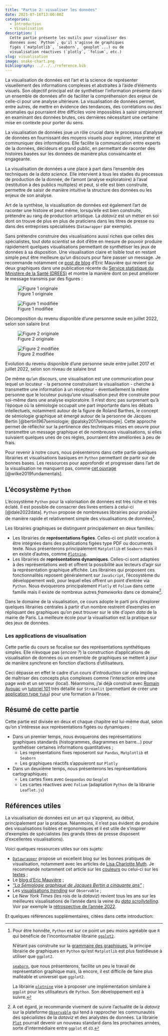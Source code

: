 ```yaml
---
title: "Partie 2: visualiser les données"
date: 2023-07-16T13:00:00Z
categories:
  - Introduction
  - Visualisation
description: |
  Cette partie présente les outils pour visualiser des
  données avec `Python`, qu'il s'agisse de graphiques
  figés (`matplotlib`, `seaborn`, `geoplot`...) ou de
  visualisation réactives (`plotly`, `folium`, etc.)
slug: visualisation
image: snake-chart.png
bibliography: ../../../reference.bib
---
```


La visualisation de données est l'art et la science de représenter visuellement des informations complexes et abstraites à l'aide d'éléments visuels.
Son objectif principal est de synthétiser l'information présente dans un ensemble de données afin de faciliter
la compréhension des enjeux de celle-ci pour une analyse ultérieure. 
La visualisation de données permet, entre autres, de mettre en évidence des tendances, des corrélations ou
des anomalies qui pourraient être difficiles voire impossibles à saisir simplement en examinant des données brutes, ces dernières nécessitant
une certaine mise en contexte pour porter du sens. 

La visualisation de données joue un rôle crucial dans le
processus d'analyse de données en fournissant des moyens visuels pour explorer, interpréter et communiquer des informations.
Elle facilite la communication entre experts de la données, décideurs et grand public,
en permettant de raconter des histoires basées sur les données de manière plus convaincante et engageante.

La visualisation de données a une place à part dans 
l'ensemble des techniques de la _data science_. 
Elle intervient à tous les stades du processus de 
production de la donnée, de
l'amont (analyse exploratoire) à
l'aval (restitution à des publics multiples) et
peut, si elle est bien construite, permettre de
saisir de manière intuitive la structure des données
ou les enjeux de son analyse. 

Art de la synthèse, la visualisation de données
est également l'art de raconter une histoire et
peut même, lorsqu'elle est bien construite, prétendre
au rang de production artistique. 
La _dataviz_ est un métier en soi dont on trouve de 
plus en plus de praticiens dans les titres de presse
ou dans des entreprises
spécialisées (`Datawrapper` par exemple). 

Sans prétendre construire
des visualisations aussi riches que celles des spécialistes,
tout _data scientist_ se doit d'être en mesure de pouvoir
produire rapidement quelques visualisations permettant
de synthétiser les jeux de données à sa disposition. 
Une visualisation claire et lisible tout en restant simple
peut être meilleure qu'un discours pour faire passer un message.
Je recommande notamment
ce [post de blog](https://www.icem7.fr/datavisualisation/recreation-recreation-semiologique/)
d'Eric Mauvière qui revient sur deux graphiques dans une publication
récente
du [Service statistique du Ministère de la Santé (DREES)](https://drees.solidarites-sante.gouv.fr/publications-communique-de-presse/etudes-et-resultats/mesures-socio-fiscales-2017-2022-une-hausse)
et montre la manière dont on peut améliorer le message transmis
par des figures :

::: {#fig-dataviz-amelioree1 layout-ncol=2 layout-valign="bottom"}

![Figure 1 originale](https://www.icem7.fr/wp-content/uploads/2023/08/recreation-aires1.png){group="figure1-mauviere"}

![Figure 1 modifiée](https://www.icem7.fr/wp-content/uploads/2023/08/recreation-aires35.png){group="figure1-mauviere"}

Décomposition du revenu disponible d'une personne seule en juillet 2022, selon son salaire brut
:::


::: {#fig-dataviz-amelioree2 layout-ncol=2 layout-valign="bottom"}

![Figure 2 originale](https://www.icem7.fr/wp-content/uploads/2023/08/recreation-barres1.png){group="figure2-mauviere"}

![Figure 2 modifiée](https://www.icem7.fr/wp-content/uploads/2023/08/recreation-barres35.png){group="figure2-mauviere"}

Evolution du revenu disponible d'une personne seule entre juillet 2017 et juillet 2022, selon son niveau de salaire brut
:::

De même qu'un discours, une visualisation est une communication
pour lequel un locuteur - la personne construisant la visualisation - 
cherche à transmettre une information à un récepteur - éventuellement
la même personne que le locuteur puisqu'une visualisation peut 
être construite pour soi-même dans une analyse exploratoire. Il n'est
donc pas surprenant qu'à l'époque où la sémiologie occupait une 
part importante dans les débats intellectuels, notamment autour
de la figure de Roland Barthes, le concept de sémiologie 
graphique ait émergé
autour de la personne de Jacques Bertin [@bertin1967semiologie; @palsky2017semiologie]. 
Cette approche permet de réfléchir sur la pertinence des
techniques mises en oeuvre pour transmettre un message
graphique et de nombreuses visualisations, si elles
suivaient quelques unes de ces règles, pourraient
être améliorées à peu de frais. 

Pour revenir à notre cours,
nous présenterons dans cette partie quelques librairies
et visualisations basiques en `Python` permettant de
partir sur de bonnes bases. Les ressources pour 
approfondir et progresser dans l'art de la visualisation
ne manquent pas, comme [cet ouvrage](https://clauswilke.com/dataviz/) [@wilke2019fundamentals]. 


## L'écosystème `Python` {.unnumbered}

L'écosystème `Python` pour la valorisation de données est très riche et
très éclaté.
Il est
possible de consacrer des livres entiers à celui-ci [@dale2022data].
`Python` propose
de nombreuses librairies pour produire de manière rapide et relativement
simple des visualisations de données[^1]. 

Les librairies graphiques se distinguent principalement en deux familles:

- Les librairies de __représentations figées__. Celles-ci ont plutôt vocation à être intégrées
dans des publications figées type PDF ou documents texte. Nous présenterons 
principalement `Matplotlib` et `Seaborn` mais il en existe d'autres,
comme [`Plotnine`](https://plotnine.readthedocs.io/en/stable/).
- Les librairies de __représentations dynamiques__.  Celles-ci sont adaptées à des représentations
_web_ et offrent la possibilité aux lecteurs d'agir sur la représentation graphique affichée. 
Les librairies qui proposent ces fonctionnalités reposent généralement sur `JavaScript`, l'écosystème
du développement _web_, pour lequel elles offrent un point d'entrée via `Python`. 
Nous évoquerons principalement `Plotly` et `Folium` dans cette famille mais il existe de nombreux
autres _frameworks_ dans ce domaine[^2].


[^1]: Pour être honnête, `Python` est sur ce point un peu moins agréable
que `R` qui bénéficie de
l'incontournable librairie [`ggplot2`](https://juba.github.io/tidyverse/08-ggplot2.html).

    N'étant pas
construite sur la [grammaire des graphiques](http://r.qcbs.ca/workshop03/book-fr/la-grammaire-des-graphiques-gg.html),
la principe librairie de graphiques en `Python` qu'est `Matplotlib` est plus fastidieuse
à utiliser que `ggplot2`. 

    [`seaborn`](https://seaborn.pydata.org/), que nous présenterons,
facilite un peu le travail de représentation graphique mais, là encore, il est difficile de faire
plus malléable et universel que `ggplot2`.

    La librairie [`plotnine`](https://plotnine.readthedocs.io/en/stable/) vise à proposer une implémentation similaire
à `ggplot` pour les utilisateurs de `Python`. Son développement est à suivre. 


[^2]: A cet égard, je recommande vivement de suivre l'actualité de la _dataviz_
sur la plateforme [`Observable`](https://observablehq.com/) qui tend à
rapprocher les communautés des spécialistes de la _dataviz_ et des analystes
de données. La librairie [`Plot`](https://observablehq.com/plot/) pourrait devenir
un nouveau standard dans les prochaines années, sorte d'intermédiaire
entre `ggplot` et `d3`. 

Dans le domaine de la visualisation, ce cours adopte le parti pris
d'explorer quelques
librairies centrales à partir d'un nombre restreint d'exemples en
répliquant des graphiques qu'on peut trouver sur le site d'*open data* de la 
mairie de Paris. 
La meilleure école pour la visualisation est la pratique sur des jeux de données. 

### Les applications de visualisation {.unnumbered}

Cette partie du cours se focalise sur des représentations synthétiques simples. 
Elle n'évoque pas (_encore ?_) la construction d'applications de visualisation
de données où un ensemble de graphiques se mettent à jour de manière synchrone
en fonction d'actions d'utilisateurs. 

Ceci dépasse en effet le cadre d'un cours d'introduction car cela implique 
de maîtriser des concepts plus complexes comme l'interaction entre une page
_web_ et un serveur (local). Néanmoins, j'ai déjà construit
avec [Romain Avouac](https://github.com/avouacr)
un [tutoriel 101](https://inseefrlab.github.io/funathon2023_sujet4/) très détaillé sur `Streamlit`
(permettant de créer une [application type `Yuka`](https://myyuka.lab.sspcloud.fr/))
pour une formation à l'Insee. 


## Résumé de cette partie {.unnumbered}

Cette partie est divisée en deux et chaque chapitre est lui-même
dual, selon qu'on s'intéresse aux représentations figées
ou dynamiques :

- Dans un premier temps, nous évoquerons des
représentations graphiques standards (histogrammes, diagrammes
en barre...) pour synthétiser certaines informations quantitatives ;
    + Les représentations fixes reposeront sur `Pandas`, `Matplotlib` et `Seaborn`
    + Les graphiques réactifs s'appuieront sur `Plotly`
- Dans un deuxième temps, nous présenterons les représentations
cartographiques:
    + Les cartes fixes avec `Geopandas` ou `Geoplot`
    + Les cartes réactives avec `Folium` (adaptation `Python` de la librairie `Leaflet.js`)


## Références utiles {.unnumbered}

La visualisation de données est un art qui s'apprend, au début, principalement
par la pratique. Néanmoins, il n'est pas évident de produire
des visualisations lisibles et ergonomiques
et il est utile de s'inspirer d'exemples de
spécialistes (les grands titres de presse disposent d'excellentes visualisations).

Voici quelques ressources utiles sur ces sujets:

- [`Datawrapper`](https://blog.datawrapper.de/) propose un excellent blog sur les 
bonnes pratiques de visualisation, notamment
avec les articles de [Lisa Charlotte Muth](https://lisacharlottemuth.com/). Je recommande notamment cet article sur
les [couleurs](https://blog.datawrapper.de/emphasize-with-color-in-data-visualizations/) ou
celui-ci sur les [textes](https://blog.datawrapper.de/text-in-data-visualizations/) ;
- Le [blog d'Eric Mauvière](https://www.icem7.fr/) ;
- _["La Sémiologie graphique de Jacques Bertin a cinquante ans"](https://visionscarto.net/la-semiologie-graphique-a-50-ans)_ ;
- Les [visualisations _trending_](https://observablehq.com/explore) sur `Observable` ;
- Le _New York Times_ (les rois de la _dataviz_) revient tous les ans sur les meilleures visualisations
de l'année dans la veine du [_data scrollytelling_](https://makina-corpus-blog-scrollytelling.netlify.app/). Voir par exemple la [rétrospective de l'année 2022](https://www.nytimes.com/interactive/2022/12/28/us/2022-year-in-graphics.html).

Et quelques références supplémentaires, citées dans cette introduction:

::: {#refs}
:::


